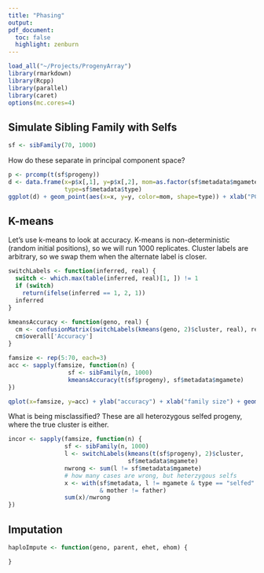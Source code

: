 ```yaml
---
title: "Phasing"
output:
pdf_document:
  toc: false
  highlight: zenburn
---
```


```r
load_all("~/Projects/ProgenyArray")
library(rmarkdown)
library(Rcpp)
library(parallel)
library(caret)
options(mc.cores=4)
```

## Simulate Sibling Family with Selfs

```r
sf <- sibFamily(70, 1000)
```

How do these separate in principal component space?

```r
p <- prcomp(t(sf$progeny))
d <- data.frame(x=p$x[,1], y=p$x[,2], mom=as.factor(sf$metadata$mgamete),
                type=sf$metadata$type)
ggplot(d) + geom_point(aes(x=x, y=y, color=mom, shape=type)) + xlab("PC 1") + ylab("PC 2")

```

## K-means

Let's use k-means to look at accuracy. K-means is non-deterministic (random
initial positions), so we will run 1000 replicates. Cluster labels are
arbitrary, so we swap them when the alternate label is closer.

```r

switchLabels <- function(inferred, real) {
  switch <- which.max(table(inferred, real)[1, ]) != 1
  if (switch)
    return(ifelse(inferred == 1, 2, 1))
  inferred
}

kmeansAccuracy <- function(geno, real) {
  cm <- confusionMatrix(switchLabels(kmeans(geno, 2)$cluster, real), real)
  cm$overall['Accuracy']
}

famsize <- rep(5:70, each=3)
acc <- sapply(famsize, function(n) {
                 sf <- sibFamily(n, 1000)
                 kmeansAccuracy(t(sf$progeny), sf$metadata$mgamete)
})

qplot(x=famsize, y=acc) + ylab("accuracy") + xlab("family size") + geom_smooth(se=FALSE)

```

What is being misclassified? These are all heterozygous selfed progeny, where
the true cluster is either.

```r
incor <- sapply(famsize, function(n) {
                sf <- sibFamily(n, 1000)
                l <- switchLabels(kmeans(t(sf$progeny), 2)$cluster,
                                  sf$metadata$mgamete)
                nwrong <- sum(l != sf$metadata$mgamete)
                # how many cases are wrong, but heterzygous selfs
                x <- with(sf$metadata, l != mgamete & type == "selfed"
                          & mother != father)
                sum(x)/nwrong
})

```

## Imputation

```r
haploImpute <- function(geno, parent, ehet, ehom) {

}
```

